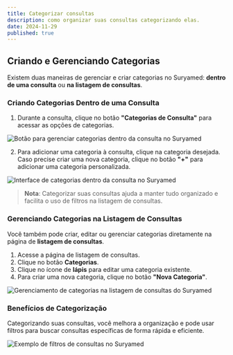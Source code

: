 ---
title: Categorizar consultas
description: como organizar suas consultas categorizando elas.
date: 2024-11-29
published: true
---


## Criando e Gerenciando Categorias  

Existem duas maneiras de gerenciar e criar categorias no Suryamed: **dentro de uma consulta** ou **na listagem de consultas**.  

### Criando Categorias Dentro de uma Consulta  

1. Durante a consulta, clique no botão **"Categorias de Consulta"** para acessar as opções de categorias.  
   
<Image  
  src="/images/adicionar-categoria-consulta.jpg"  
  alt="Botão para gerenciar categorias dentro da consulta no Suryamed"  
  width={1000}  
  height={400}  
  quality={100}  
  className="rounded-md"  
/>  

2. Para adicionar uma categoria à consulta, clique na categoria desejada. Caso precise criar uma nova categoria, clique no botão **"+"** para adicionar uma categoria personalizada.  

<Image  
  src="/images/categorias-de-consulta.png"  
  alt="Interface de categorias dentro da consulta no Suryamed"  
  width={1000}  
  height={400}  
  quality={100}  
  className="rounded-md"  
/>  

> **Nota**: Categorizar suas consultas ajuda a manter tudo organizado e facilita o uso de filtros na listagem de consultas.  

### Gerenciando Categorias na Listagem de Consultas  

Você também pode criar, editar ou gerenciar categorias diretamente na página de **listagem de consultas**.  

1. Acesse a página de listagem de consultas.  
2. Clique no botão **Categorias**.
3. Clique no ícone de **lápis** para editar uma categoria existente.  
4. Para criar uma nova categoria, clique no botão **"Nova Categoria"**.  

<Image  
  src="/images/lista-consultas-categorias.jpg"  
  alt="Gerenciamento de categorias na listagem de consultas do Suryamed"  
  width={1000}  
  height={400}  
  quality={100}  
  className="rounded-md"  
/>  

### Benefícios de Categorização  

Categorizando suas consultas, você melhora a organização e pode usar filtros para buscar consultas específicas de forma rápida e eficiente.  

<Image  
  src="/images/filtro-consultas.png"  
  alt="Exemplo de filtros de consultas no Suryamed"  
  width={1000}  
  height={400}  
  quality={100}  
  className="rounded-md"  
/>  






